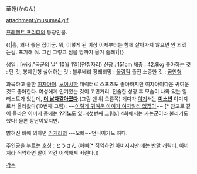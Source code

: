 華苑(かのん)

attachment:/musume4.gif

[[프레젠트 프리티]]의 등장인물.

{{|흠, 꽤나 좋은 집이군. 뭐, 이렇게 된 이상 이제부터는 함께 살아가지 않으면 안 되겠는걸. 포기해 줘. 그건 그렇고 짐을 방까지 옮겨 줄래?|}}

생일 : [wiki:"국군의 날" 10월 1일]([[천칭자리]])
신장 : 151cm
체중 : 42.9kg
좋아하는 것 : 단 것, 봉제인형
싫어하는 것 : 블루베리
장래희망 : [[올림픽]] 출전
소중한 것 : [[곰인형]]

과묵하고 쿨한 [[여자아이]]. [[보이시]]한 캐릭터로 스포츠도 좋아하지만 여자아이다운 귀여운 것도 좋아한다. 여성에게 인기있는 것이 고민거리.
전술한 성장 후 모습이 나와 있는 일러스트가 있는데, '''[http://pds18.egloos.com/pds/201010/05/76/d0020276_4caac8cd2e3d8.jpg 더 남자같아졌다].'''(그림 맨 위 오른쪽)
게다가 [http://www.hacken.cc/bbs/viewthread.php?tid=1425&extra=page%3D1 여기]서는 '''[[미소년]]''' 이미지로서 올라왔다(10번째 그림). ~~[[이렇게 귀여운 아이가 여자일리 없잖아]]~~ [* 참고로 같이 올라온 이미지 중에는 '''?키노'''도 있다(첫번째 그림).]
4화에서는 카논'''군'''이라 불리기도 했다! 물론 장난이었지만.

밝혀진 바에 의하면 [[카게리]]의 ~~오빠~~언니이기도 하다.

주인공을 부르는 호칭 : とうさん (아빠[* 직역하면 아버지지만 얘는 [[반말]] 캐릭터. 아버지라 직역하면 말이 약간 어색해져 버린다.])

[[각주]]
